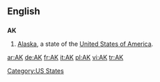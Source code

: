 {{also|ak|aK|ak'}}
==English==

==={{abbreviation}}===
'''AK'''

# [[Alaska]], a state of the [[United States of America]].

[[Category:US States]]

[[ar:AK]]
[[de:AK]]
[[fr:AK]]
[[it:AK]]
[[pl:AK]]
[[vi:AK]]
[[tr:AK]]